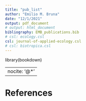 ```yaml
---
title: "pub_list"
author: "Emilio M. Bruna"
date: "12/1/2021"
output: pdf_document
# output: html_document
bibliography: EMB_publications.bib
# csl: ecology.csl
csl: journal-of-applied-ecology.csl
# csl: biotropica.csl
---
```

library(bookdown)  

---
nocite: '@*'
---

# References

